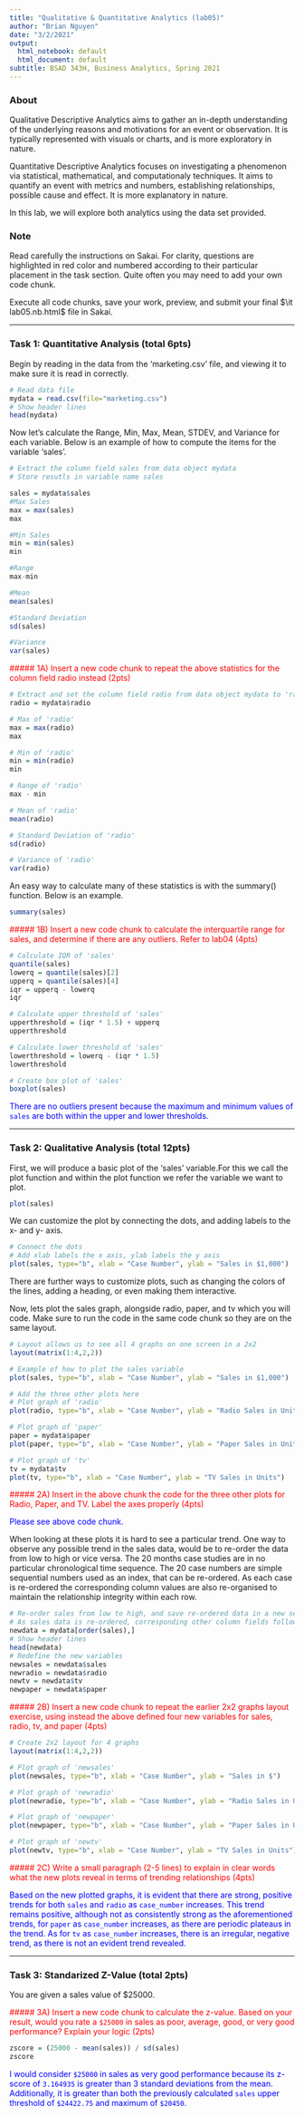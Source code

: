 ```yaml
---
title: "Qualitative & Quantitative Analytics (lab05)"
author: "Brian Nguyen"
date: "3/2/2021"
output:
  html_notebook: default
  html_document: default
subtitle: BSAD 343H, Business Analytics, Spring 2021
---
```


### About

Qualitative Descriptive Analytics aims to gather an in-depth understanding of the underlying reasons and motivations for an event or observation. It is typically represented with visuals or charts, and is more exploratory in nature. 

Quantitative Descriptive Analytics focuses on investigating a phenomenon via statistical, mathematical, and computationaly techniques. It aims to quantify an event with metrics and numbers, establishing relationships, possible cause and effect. It is more explanatory in nature.


In this lab, we will explore both analytics using the data set provided. 

### Note

Read carefully the instructions on Sakai. For clarity, questions are highlighted in red color and numbered according to their particular placement in the task section.  Quite often you may need to add your own code chunk.

Execute all code chunks, save your work, preview, and submit your final $\it lab05.nb.html$ file in Sakai.

--------------

### Task 1: Quantitative Analysis (total 6pts)

Begin by reading in the data from the 'marketing.csv' file, and viewing it to make sure it is read in correctly. 

```r
# Read data file
mydata = read.csv(file="marketing.csv")
# Show header lines
head(mydata)
```

Now let's calculate the Range, Min, Max, Mean, STDEV, and Variance for each variable. Below is an example of how to compute the items for the variable 'sales'. 

```r
# Extract the column field sales from data object mydata
# Store resutls in variable name sales

sales = mydata$sales
#Max Sales
max = max(sales)
max

#Min Sales
min = min(sales)
min

#Range
max-min

#Mean
mean(sales)

#Standard Deviation
sd(sales)

#Variance
var(sales)
```

<span style="color:red">
##### 1A) Insert a new code chunk to repeat the above statistics for the column field radio instead (2pts)
</span>

```r
# Extract and set the column field radio from data object mydata to 'radio'
radio = mydata$radio

# Max of 'radio'
max = max(radio)
max

# Min of 'radio'
min = min(radio)
min

# Range of 'radio'
max - min

# Mean of 'radio'
mean(radio)

# Standard Deviation of 'radio'
sd(radio)

# Variance of 'radio'
var(radio)
```

An easy way to calculate many of these statistics is with the summary() function. Below is an example.

```r
summary(sales)
```

<span style="color:red">
##### 1B) Insert a new code chunk to calculate the interquartile range for sales, and determine if there are any outliers. Refer to lab04 (4pts) 
</span>

```r
# Calculate IQR of 'sales'
quantile(sales) 
lowerq = quantile(sales)[2]
upperq = quantile(sales)[4]
iqr = upperq - lowerq
iqr

# Calculate upper threshold of 'sales'
upperthreshold = (iqr * 1.5) + upperq 
upperthreshold

# Calculate lower threshold of 'sales'
lowerthreshold = lowerq - (iqr * 1.5)
lowerthreshold

# Create box plot of 'sales'
boxplot(sales)
```

<span style="color:blue">
There are no outliers present because the maximum and minimum values of `sales` are both within the upper and lower thresholds.
</span>

----------

### Task 2: Qualitative Analysis (total 12pts)

First, we will produce a basic plot of the 'sales' variable.For this we call the plot function and within the plot function we refer the variable we want to plot. 

```r
plot(sales)
```

We can customize the plot by connecting the dots, and adding labels to the x- and y- axis.

```r
# Connect the dots
# Add xlab labels the x axis, ylab labels the y axis
plot(sales, type="b", xlab = "Case Number", ylab = "Sales in $1,000") 
```

There are further ways to customize plots, such as changing the colors of the lines, adding a heading, or even making them interactive. 

Now, lets plot the sales graph, alongside radio, paper, and tv which you will code. Make sure to run the code in the same code chunk so they are on the same layout.

```r
# Layout allows us to see all 4 graphs on one screen in a 2x2
layout(matrix(1:4,2,2))

# Example of how to plot the sales variable
plot(sales, type="b", xlab = "Case Number", ylab = "Sales in $1,000") 

# Add the three other plots here
# Plot graph of 'radio'
plot(radio, type="b", xlab = "Case Number", ylab = "Radio Sales in Units") 

# Plot graph of 'paper'
paper = mydata$paper
plot(paper, type="b", xlab = "Case Number", ylab = "Paper Sales in Units") 

# Plot graph of 'tv'
tv = mydata$tv
plot(tv, type="b", xlab = "Case Number", ylab = "TV Sales in Units") 
```

<span style="color:red">
##### 2A) Insert in the above chunk the code for the three other plots for Radio, Paper, and TV.  Label the axes properly (4pts)
</span>

<span style="color:blue">
Please see above code chunk.
</span>


When looking at these plots it is hard to see a particular trend. One way to observe any possible trend in the sales data, would be to re-order the data from low to high or vice versa. The 20 months case studies are in no particular chronological time sequence. The 20 case numbers are simple sequential numbers used as an index, that can be re-ordered. As each case is re-ordered the corresponding column values are also re-organised to maintain the relationship integrity within each row.

```r
# Re-order sales from low to high, and save re-ordered data in a new set. 
# As sales data is re-ordered, corresponding other column fields follow.
newdata = mydata[order(sales),]
# Show header lines
head(newdata)
# Redefine the new variables 
newsales = newdata$sales
newradio = newdata$radio
newtv = newdata$tv
newpaper = newdata$paper
```

<span style="color:red">
##### 2B) Insert a new code chunk to repeat the earlier 2x2 graphs layout exercise, using instead the above defined four new variables for sales, radio, tv, and paper (4pts) 

```r
# Create 2x2 layout for 4 graphs
layout(matrix(1:4,2,2))

# Plot graph of 'newsales'
plot(newsales, type="b", xlab = "Case Number", ylab = "Sales in $") 

# Plot graph of 'newradio'
plot(newradio, type="b", xlab = "Case Number", ylab = "Radio Sales in Units") 

# Plot graph of 'newpaper'
plot(newpaper, type="b", xlab = "Case Number", ylab = "Paper Sales in Units") 

# Plot graph of 'newtv'
plot(newtv, type="b", xlab = "Case Number", ylab = "TV Sales in Units") 
```

<span style="color:red">
##### 2C) Write a small paragraph (2-5 lines) to explain in clear words what the new plots reveal in terms of trending relationships (4pts)
</span>

<span style="color:blue">
Based on the new plotted graphs, it is evident that there are strong, positive trends for both `sales` and `radio` as `case_number` increases. This trend remains positive, although not as consistently strong as the aforementioned trends, for `paper` as `case_number` increases, as there are periodic plateaus in the trend. As for `tv` as `case_number` increases, there is an irregular, negative trend, as there is not an evident trend revealed.
</span>

----------

### Task 3: Standarized Z-Value (total 2pts)

You are given a sales value of $25000. 

<span style="color:red">
##### 3A) Insert a new code chunk to calculate the z-value. Based on your result, would you rate a `$25000` in sales as poor, average, good, or very good performance? Explain your logic (2pts)
</span>

```r
zscore = (25000 - mean(sales)) / sd(sales)
zscore
```

<span style="color:blue">
I would consider `$25000` in sales as very good performance because its z-score of `3.164935` is greater than 3 standard deviations from the mean. Additionally, it is greater than both the previously calculated `sales` upper threshold of `$24422.75` and maximum of `$20450`.
</span>
